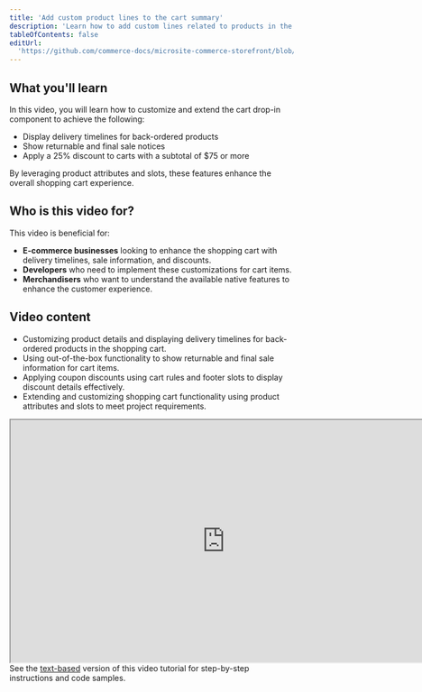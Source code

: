 ```yaml
---
title: 'Add custom product lines to the cart summary'
description: 'Learn how to add custom lines related to products in the cart summary.'
tableOfContents: false
editUrl:
  'https://github.com/commerce-docs/microsite-commerce-storefront/blob/api-playground/src/pages/videos/customize-cart.astro'
---
```




  <h2>What you'll learn</h2>

  <p>
    In this video, you will learn how to customize and extend the cart drop-in component to achieve
    the following:
  </p>

  <ul>
    <li>Display delivery timelines for back-ordered products</li>
    <li>Show returnable and final sale notices</li>
    <li>Apply a 25% discount to carts with a subtotal of $75 or more</li>
  </ul>

  <p>
    By leveraging product attributes and slots, these features enhance the overall shopping cart
    experience.
  </p>

  <h2>Who is this video for?</h2>

  <p>This video is beneficial for:</p>

  <ul>
    <li>
      <strong>E-commerce businesses</strong> looking to enhance the shopping cart with delivery timelines,
      sale information, and discounts.
    </li>
    <li><strong>Developers</strong> who need to implement these customizations for cart items.</li>
    <li>
      <strong>Merchandisers</strong> who want to understand the available native features to enhance
      the customer experience.
    </li>
  </ul>

  <h2>Video content</h2>

  <ul>
    <li>
      Customizing product details and displaying delivery timelines for back-ordered products in the
      shopping cart.
    </li>
    <li>
      Using out-of-the-box functionality to show returnable and final sale information for cart
      items.
    </li>
    <li>
      Applying coupon discounts using cart rules and footer slots to display discount details
      effectively.
    </li>
    <li>
      Extending and customizing shopping cart functionality using product attributes and slots to
      meet project requirements.
    </li>
  </ul>

  <div>
    <iframe
      width="760"
      height="430"
      src="https://video.tv.adobe.com/v/3441114?learn=on"
      allow="accelerometer; autoplay; clipboard-write; encrypted-media; gyroscope; picture-in-picture"
      allowfullscreen></iframe>
  </div>

  <div style="max-width: 760px;">
    <Aside type="note" title="Looking for the documentation?">
      See the <a
        href="https://experienceleague.adobe.com/developer/commerce/storefront/dropins/cart/tutorials/add-product-lines-to-cart-summary/"> text-based</a> version of this video tutorial for step-by-step instructions and code samples.
    </Aside>
  </div>
